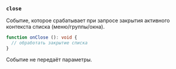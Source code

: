 ### `close`

Событие, которое срабатывает при запросе закрытия активного контекста списка (меню/группы/окна).

```ts
function onClose (): void {
  // обработать закрытие списка
}
```

Событие не передаёт параметры.
